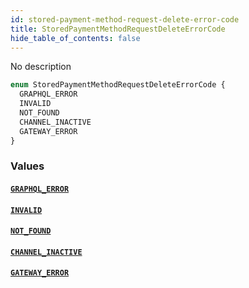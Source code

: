 ```yaml
---
id: stored-payment-method-request-delete-error-code
title: StoredPaymentMethodRequestDeleteErrorCode
hide_table_of_contents: false
---
```


No description

```graphql
enum StoredPaymentMethodRequestDeleteErrorCode {
  GRAPHQL_ERROR
  INVALID
  NOT_FOUND
  CHANNEL_INACTIVE
  GATEWAY_ERROR
}
```

### Values

#### [`GRAPHQL_ERROR`](#)

#### [`INVALID`](#)

#### [`NOT_FOUND`](#)

#### [`CHANNEL_INACTIVE`](#)

#### [`GATEWAY_ERROR`](#)
